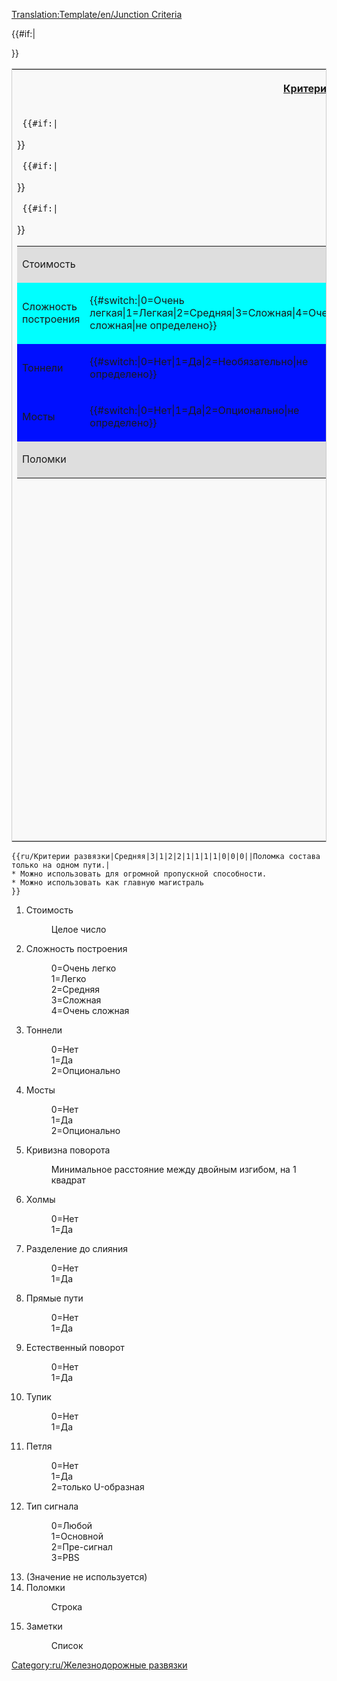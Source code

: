 <noinclude>[[Translation:Template/en/Junction Criteria]]</noinclude><noinclude>
</noinclude><includeonly>
<table style='border: 1px solid #ccc;background-color: #f9f9f9;'>
<tr><th colspan='2'>[[ru/Community/Junctionary/Критерии развязок|Критерии развязки]]</th></tr>
<tr><td width='50%' valign='top'>
<table border='0' width='100%'>
  <tr bgcolor='#DEDEDE'><td>Стоимость</td><td>{{{1}}}</td></tr>
  {{#if:{{{2}}}|<tr bgcolor='#{{#switch:{{{2}}}|0=99FF99|1=CCFF99|2=FFFF99|3=FFCC99|4=FF9999|FFFFFF}}'>
  <td>Сложность построения</td><td>{{#switch:{{{2}}}|0=Очень легкая|1=Легкая|2=Средняя|3=Сложная|4=Очень сложная|не определено}}</td></tr>}}
  {{#if:{{{3}}}|<tr bgcolor='#{{#switch:{{{3}}}|0=CCFFCC|1=FFCCCC|2=FFFFCC|FFFFFF}}'>
  <td>Тоннели</td><td>{{#switch:{{{3}}}|0=Нет|1=Да|2=Необязательно|не определено}}</td></tr>}}
  {{#if:{{{4}}}|<tr bgcolor='#{{#switch:{{{4}}}|0=CCFFCC|1=FFCCCC|2=FFFFCC|FFFFFF}}'>
  <td>Мосты</td><td>{{#switch:{{{4}}}|0=Нет|1=Да|2=Опционально|не определено}}</td></tr>}}
  <tr bgcolor='#DEDEDE'><td colspan='2'>Поломки<br/>{{{14}}}</td></tr>
</table>
</td><td width='50%' valign='top'>
<table border='0' width='100%'>{{#if:{{{5}}}|<tr bgcolor='#{{#switch:{{{5}}}   | 0=f99   | 1=fc9   | 2=fd9   | 3=fe9   | 4=ff9   | 5=ef9   | 6=df9   | 7=cf9   | 8=bf9   | 9=af9   |10=9f9   |11=8f9   |12=7f9   |  fff  }}'>
  <td>Кривизна поворота</td><td>{{{5}}}</td></tr>}}
  {{#if:{{{6}}}|<tr bgcolor='#{{#switch:{{{6}}}|0=CCFFCC|1=FFCCCC|FFFFFF}}'>
  <td>Холмы</td><td>{{#switch:{{{6}}}|0=Нет|1=Да|не определено}}</td></tr>}}
   {{#if:{{{7}}}|<tr bgcolor='#{{#switch:{{{7}}}|0=FFCCCC|1=CCFFCC|FFFFFF}}'>
  <td>Разделение до слияния</td><td>{{#switch:{{{7}}}|0=Нет|1=Да|не определено}}</td></tr>}}
  {{#if:{{{8}}}|<tr bgcolor='#{{#switch:{{{8}}}|0=FFCCCC|1=CCFFCC|FFFFFF}}'>
  <td>Прямые пути</td><td>{{#switch:{{{8}}}|0=Нет|1=Да|не определено}}</td></tr>}}
  {{#if:{{{9}}}|<tr bgcolor='#{{#switch:{{{9}}}|0=FFCCCC|1=CCFFCC|FFFFFF}}'>
  <td>Естественный поворот</td><td>{{#switch:{{{9}}}|0=Нет|1=Да|не определено}}</td></tr>}}
  {{#if:{{{10}}}|<tr bgcolor='#{{#switch:{{{10}}}|0=CCFFCC|1=FFCCCC|FFFFFF}}'>
  <td>Тупик</td><td>{{#switch:{{{10}}}|0=Нет|1=Да|не определено}}</td></tr>}}
  {{#if:{{{11}}}|<tr bgcolor='#{{#switch:{{{11}}}|0=CCFFCC|1=FFCCCC|2=CCFFCC|FFFFFF}}'>
  <td>Петля</td><td>{{#switch:{{{11}}}|0=Нет|1=Да|2=только U-образная|не определено}}</td></tr>}}
  {{#if:{{{12}}}|<tr bgcolor='#DEDEDE'><td>Тип сигнала</td>
  <td>{{#switch:{{{12}}}|0=Любой|1=Основной|2=Пре-сигнал|3=PBS|не определено}}</td></tr>}}
</table>
</td></tr>
{{#if:{{{15}}}|<tr><td colspan='2'>{{{15}}}</td></tr>}}
</table>
</includeonly>
<noinclude>
{{ru/Критерии развязки|Средняя|3|1|2|2|1|1|1|1|0|0|0||Поломка состава только на одном пути.|
* Можно использовать для огромной пропускной способности. 
* Можно использовать как главную магистраль
}}
<pre>{{ru/Критерии развязки|Средняя|3|1|2|2|1|1|1|1|0|0|0||Поломка состава только на одном пути.|
* Можно использовать для огромной пропускной способности. 
* Можно использовать как главную магистраль
}}</pre>
#Стоимость
#:Целое число
#Сложность построения
#:0=Очень легко
#:1=Легко
#:2=Средняя
#:3=Сложная
#:4=Очень сложная
#Тоннели
#:0=Нет
#:1=Да
#:2=Опционально
#Мосты
#:0=Нет
#:1=Да
#:2=Опционально
#Кривизна поворота
#:Минимальное расстояние между двойным изгибом, на 1 квадрат
#Холмы
#:0=Нет
#:1=Да
#Разделение до слияния
#:0=Нет
#:1=Да
#Прямые пути
#:0=Нет
#:1=Да
#Естественный поворот
#:0=Нет
#:1=Да
#Тупик
#:0=Нет
#:1=Да
#Петля
#:0=Нет
#:1=Да
#:2=только U-образная
#Тип сигнала
#:0=Любой
#:1=Основной
#:2=Пре-сигнал
#:3=PBS
# (Значение не используется)
#Поломки
#:Строка
#Заметки
#:Список

[[Category:ru/Железнодорожные развязки]]
</noinclude>